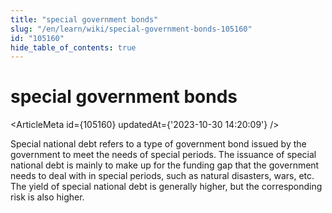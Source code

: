 ```yaml
---
title: "special government bonds"
slug: "/en/learn/wiki/special-government-bonds-105160"
id: "105160"
hide_table_of_contents: true
---
```



# special government bonds

<ArticleMeta id={105160} updatedAt={'2023-10-30 14:20:09'} />
<div className='border-solid border-b border-t-0 my-4 border-[var(--ifm-color-gray-300)]' />

Special national debt refers to a type of government bond issued by the government to meet the needs of special periods. The issuance of special national debt is mainly to make up for the funding gap that the government needs to deal with in special periods, such as natural disasters, wars, etc. The yield of special national debt is generally higher, but the corresponding risk is also higher.
